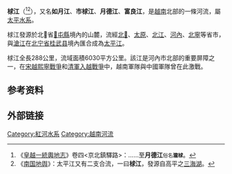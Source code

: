 {{coord|21|07|26|N|106|17|52|E|type:river_region:VN_source:kolossus-viwiki|display=title}}
{{Infobox river 
| river_name      = 梂江
| image_name      = Bắc Giang Viet Yen3.jpg
| image_size      = 300px
| image_alt       =
| caption         =梂江位於北江省越安境內的一段
| image_map       = 
| map_size        = 
| map_alt         =
| map_caption     = 
| origin          = [[越南|越南]]
| mouth           = 
| basin_countries = 
| progression     = 
| length          = 288 km
| elevation       = 
| mouth_elevation = 
| discharge       = 
| watershed       = 6030 km<sup>2</sup>
| river_system    =
| left_tribs      = {{le|Cà Lồ River}}、{{le|Công River}}
| right_tribs     =
}}
'''梂江'''（{{vie|v=Sông Cầu|hn=瀧梂}}<ref>《[[皇越一統輿地志|皇越一統輿地志]]》卷四<京北鎮驛路>：……至'''月德江'''<small>俗名'''瀧梂'''</small>。</ref><ref>《[[南国地舆|南国地舆]]》：太平江又有二支合流，一曰'''梂江'''，發源自高平之[[三海湖|三海湖]]。</ref>），又名'''如月江'''、'''市梂江'''、'''月德江'''、'''富良江'''，是[[越南|越南]]北部的一條河流，屬[[太平水系|太平水系]]。

梂江發源於北𣴓省[[𢄂屯縣|𢄂屯縣]]境內的山麓，流經[[北𣴓省|北𣴓]]、[[太原省|太原]]、[[北江省|北江]]、[[河內市|河內]]、[[北寧省|北寧]]等省市，與[[滄江|滄江]]在[[北宁省|北宁省]][[桂武县|桂武县]]境內匯合成為[[太平江|太平江]]。

梂江全長288公里，流域面積6030平方公里。該江是河內市北部的重要屏障之一，在[[宋越熙寧戰爭|宋越熙寧戰爭]]和[[清軍入越戰爭|清軍入越戰爭]]中，越南軍隊與中國軍隊曾在此激戰。

==参考资料==
{{reflist}}

==外部链接==
{{commonscat-inline|Cau River|梂江}}

[[Category:紅河水系|Category:紅河水系]]
[[Category:越南河流|Category:越南河流]]